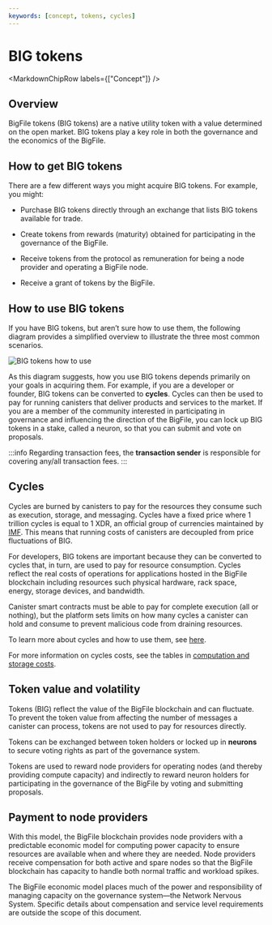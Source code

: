 ```yaml
---
keywords: [concept, tokens, cycles]
---
```



# BIG tokens

<MarkdownChipRow labels={["Concept"]} />

## Overview 
BigFile tokens (BIG tokens) are a native utility token with a value determined on the open market. BIG tokens play a key role in both the governance and the economics of the BigFile.

## How to get BIG tokens

There are a few different ways you might acquire BIG tokens. For example, you might:

-   Purchase BIG tokens directly through an exchange that lists BIG tokens available for trade.

-   Create tokens from rewards (maturity) obtained for participating in the governance of the BigFile.

-   Receive tokens from the protocol as remuneration for being a node provider and operating a BigFile node.

-   Receive a grant of tokens by the BigFile.


## How to use BIG tokens

If you have BIG tokens, but aren’t sure how to use them, the following diagram provides a simplified overview to illustrate the three most common scenarios.

![BIG tokens how to use](_attachments/icp-tokens-how-to-use.svg)

As this diagram suggests, how you use BIG tokens depends primarily on your goals in acquiring them. For example, if you are a developer or founder, BIG tokens can be converted to **cycles**. Cycles can then be used to pay for running canisters that deliver products and services to the market. If you are a member of the community interested in participating in governance and influencing the direction of the BigFile, you can lock up BIG tokens in a stake, called a neuron, so that you can submit and vote on proposals.

:::info
Regarding transaction fees, the **transaction sender** is responsible for covering any/all transaction fees.
:::

## Cycles

Cycles are burned by canisters to pay for the resources they consume such as execution, storage, and messaging. Cycles have a fixed price where 1 trillion cycles is equal to 1 XDR, an official group of currencies maintained by [IMF](https://www.imf.org/external/np/fin/data/rms_sdrv.aspx). This means that running costs of canisters are decoupled from price fluctuations of BIG.

For developers, BIG tokens are important because they can be converted to cycles that, in turn, are used to pay for resource consumption. Cycles reflect the real costs of operations for applications hosted in the BigFile blockchain including resources such physical hardware, rack space, energy, storage devices, and bandwidth.

Canister smart contracts must be able to pay for complete execution (all or nothing), but the platform sets limits on how many cycles a canister can hold and consume to prevent malicious code from draining resources.

To learn more about cycles and how to use them, see [here](/docs/current/developer-docs/getting-started/cycles/converting_big_tokens_into_cycles).

For more information on cycles costs, see the tables in [computation and storage costs](/docs/current/developer-docs/gas-cost).

## Token value and volatility

Tokens (BIG) reflect the value of the BigFile blockchain and can fluctuate. To prevent the token value from affecting the number of messages a canister can process, tokens are not used to pay for resources directly.

Tokens can be exchanged between token holders or locked up in **neurons** to secure voting rights as part of the governance system.

Tokens are used to reward node providers for operating nodes (and thereby providing compute capacity) and indirectly to reward neuron holders for participating in the governance of the BigFile by voting and submitting proposals.

## Payment to node providers

With this model, the BigFile blockchain provides node providers with a predictable economic model for computing power capacity to ensure resources are available when and where they are needed. Node providers receive compensation for both active and spare nodes so that the BigFile blockchain has capacity to handle both normal traffic and workload spikes.

The BigFile economic model places much of the power and responsibility of managing capacity on the governance system—the Network Nervous System. Specific details about compensation and service level requirements are outside the scope of this document.